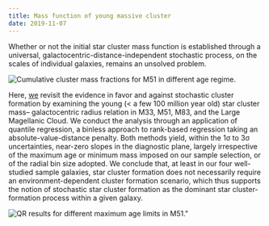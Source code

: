 ```yaml
---
title: Mass function of young massive cluster
date: 2019-11-07
---
```


Whether or not the initial star cluster mass function is established through a universal, galactocentric-distance-independent stochastic process, on the scales of individual galaxies, remains an unsolved problem. 

![Cumulative cluster mass fractions for M51 in different age regime.](./uicmf1.png)

Here, [we](https://ui.adsabs.harvard.edu/abs/2016ApJ...816....9S/abstract) revisit the evidence in favor and against stochastic cluster formation by examining the young (< a few 100 million year old) star cluster mass– galactocentric radius relation in M33, M51, M83, and the Large Magellanic Cloud. We conduct the analysis through an application of quantile regression, a binless approach to rank-based regression taking an absolute-value-distance penalty. Both methods yield, within the 1σ to 3σ uncertainties, near-zero slopes in the diagnostic plane, largely irrespective of the maximum age or minimum mass imposed on our sample selection, or of the radial bin size adopted. We conclude that, at least in our four well-studied sample galaxies, star cluster formation does not necessarily require an environment-dependent cluster formation scenario, which thus supports the notion of stochastic star cluster formation as the dominant star cluster-formation process within a given galaxy.

![QR results for different maximum age limits in M51."](./uicmf2.png)